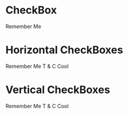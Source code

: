 
<Meta title="MDX/CheckBox" component={CheckBox} />

# CheckBox

<Preview withToolbar>
  <Story name="CheckBox">
    <Label>
      <CheckBox id="remember" name="remember" />
      Remember Me
    </Label>
  </Story>
</Preview>

# Horizontal CheckBoxes

<Preview withToolbar>
  <Story name="Horizontal CheckBoxes">
    <Stack spacing={4} type="HORIZONTAL">
      <Label>
        <CheckBox id="remember" name="remember" />
        Remember Me
      </Label>
      <Label>
        <CheckBox id="tandc" name="tandc" />T & C
      </Label>
      <Label>
        <CheckBox id="cool" name="cool" />
        Cool
      </Label>
    </Stack>
  </Story>
</Preview>

# Vertical CheckBoxes

<Preview withToolbar>
  <Story name="Vertical CheckBoxes">
    <Stack spacing={4}>
      <Label>
        <CheckBox id="remember" name="remember" />
        Remember Me
      </Label>
      <Label>
        <CheckBox id="tandc" name="tandc" />T & C
      </Label>
      <Label>
        <CheckBox id="cool" name="cool" />
        Cool
      </Label>
    </Stack>
  </Story>
</Preview>
